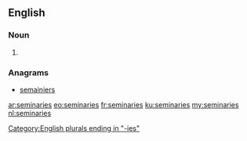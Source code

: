 ==English==

===Noun===
{{head|en|plural}}

# {{plural of|seminary|lang=en|nocat=1}}

===Anagrams===
* [[semainiers#English|semainiers]]

[[Category:English plurals ending in "-ies"]]

[[ar:seminaries]]
[[eo:seminaries]]
[[fr:seminaries]]
[[ku:seminaries]]
[[my:seminaries]]
[[nl:seminaries]]